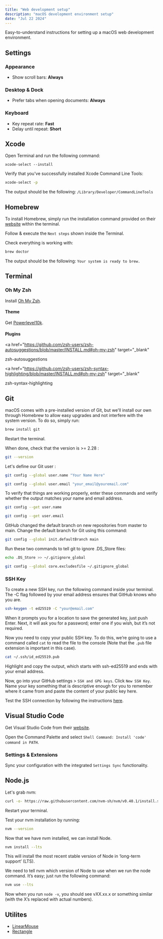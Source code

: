 ```yaml
---
title: "Web development setup"
description: "macOS development environment setup"
date: "Jul 22 2024"
---
```


Easy-to-understand instructions for setting up a macOS web development environment.

<h2>Settings</h2>

<h3>Appearance</h3>

- Show scroll bars: **Always**

<h3>Desktop & Dock</h3>

- Prefer tabs when opening documents: **Always**

<h3>Keyboard</h3>

- Key repeat rate: **Fast**
- Delay until repeat: **Short**

<h2>Xcode</h2>

Open Terminal and run the following command:

```
xcode-select --install
```

Verify that you've successfully installed Xcode Command Line Tools:

```sh
xcode-select -p
```

The output should be the following: `/Library/Developer/CommandLineTools`

<h2>Homebrew</h2>

To install Homebrew, simply run the installation command provided on their <a href="https://brew.sh/" target="_blank">website</a> within the terminal.

Follow & execute the `Next steps` shown inside the Terminal.

Check everything is working with:

```sh
brew doctor
```

The output should be the following: `Your system is ready to brew.`

<h2>Terminal</h2>

<h3>Oh My Zsh</h3>

Install <a href="https://ohmyz.sh/#install" target="_blank">Oh My Zsh</a>.

<h4>Theme</h4>

Get <a href="https://github.com/romkatv/powerlevel10k?tab=readme-ov-file#getting-started" target="_blank">Powerlevel10k</a>.

<h4>Plugins</h4>

<a
  href="https://github.com/zsh-users/zsh-autosuggestions/blob/master/INSTALL.md#oh-my-zsh"
  target="_blank"
>
  zsh-autosuggestions
</a>

<a
  href="https://github.com/zsh-users/zsh-syntax-highlighting/blob/master/INSTALL.md#oh-my-zsh"
  target="_blank"
>
  zsh-syntax-highlighting
</a>

<h2>Git</h2>

macOS comes with a pre-installed version of Git, but we'll install our own through Homebrew to allow easy upgrades and not interfere with the system version. To do so, simply run:

```sh
brew install git
```

Restart the terminal.

When done, check that the version is >= 2.28 :

```sh
git --version
```

Let's define our Git user :

```sh
git config --global user.name "Your Name Here"
```

```sh
git config --global user.email "your_email@youremail.com"
```

To verify that things are working properly, enter these commands and verify whether the output matches your name and email address.

```sh
git config --get user.name
```

```sh
git config --get user.email
```

GitHub changed the default branch on new repositories from master to main. Change the default branch for Git using this command:

```sh
git config --global init.defaultBranch main
```

Run these two commands to tell git to ignore .DS_Store files:

```sh
echo .DS_Store >> ~/.gitignore_global
```

```sh
git config --global core.excludesfile ~/.gitignore_global
```

<h3>SSH Key</h3>

To create a new SSH key, run the following command inside your terminal. The -C flag followed by your email address ensures that GitHub knows who you are.

```sh
ssh-keygen -t ed25519 -C "your@email.com"
```

When it prompts you for a location to save the generated key, just push Enter.
Next, it will ask you for a password; enter one if you wish, but it’s not required.

Now you need to copy your public SSH key. To do this, we’re going to use a command called `cat` to read the file to the console (Note that the `.pub` file extension is important in this case).

```sh
cat ~/.ssh/id_ed25519.pub
```

Highlight and copy the output, which starts with ssh-ed25519 and ends with your email address.

Now, go into your GitHub settings > `SSH and GPG keys`. Click `New SSH Key`. Name your key something that is descriptive enough for you to remember where it came from and paste the content of your public key here.

Test the SSH connection by following the instructions <a href="https://docs.github.com/en/authentication/connecting-to-github-with-ssh/testing-your-ssh-connection" target="_blank">here</a>.

<h2>Visual Studio Code</h2>

Get Visual Studio Code from their <a href="https://code.visualstudio.com/" target="_blank">website</a>.

Open the Command Palette and select `Shell Command: Install 'code' command in PATH`.

<h3>Settings & Extensions</h3>

Sync your configuration with the integrated `Settings Sync` functionality.

<h2>Node.js</h2>

Let's grab nvm:

```sh
curl -o- https://raw.githubusercontent.com/nvm-sh/nvm/v0.40.1/install.sh | bash
```

Restart your terminal.

Test your nvm installation by running:

```sh
nvm --version
```

Now that we have nvm installed, we can install Node.

```sh
nvm install --lts
```

This will install the most recent stable version of Node in ‘long-term support’ (LTS).

We need to tell nvm which version of Node to use when we run the node command. It’s easy; just run the following command:

```sh
nvm use --lts
```

Now when you run `node -v`, you should see vXX.xx.x or something similar (with the X’s replaced with actual numbers).

<h2>Utilites</h2>

- <a href="https://linearmouse.app/" target="_blank" class="inline">
    LinearMouse
  </a>
- <a href="https://rectangleapp.com/" target="_blank" class="inline">
    Rectangle
  </a>
